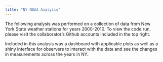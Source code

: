 ```yaml
---
title: "NY NOAA Analysis"
---
```


The following analysis was performed on a collection of data from New York State weather stations for years 2000-2010. To view the code run, please visit the collaborator's Github accounts included in the top right.

Included in this analysis was a dashboard with applicable plots as well as a shiny interface for observers to interact with the data and see the changes in measurements across the years in NY.